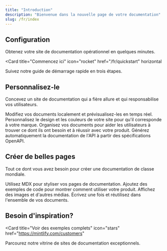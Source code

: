 ```yaml
---
title: "Introduction"
description: "Bienvenue dans la nouvelle page de votre documentation"
slug: /fr/index
---
```


## Configuration

Obtenez votre site de documentation opérationnel en quelques minutes.

<Card
  title="Commencez ici"
  icon="rocket"
  href="/fr/quickstart"
  horizontal
>
  Suivez notre guide de démarrage rapide en trois étapes.
</Card>

## Personnalisez-le

Concevez un site de documentation qui a fière allure et qui responsabilise vos utilisateurs.

<Columns cols={2}>
  <Card
    title="Modifier localement"
    icon="pen-to-square"
    href="/fr/development"
  >
    Modifiez vos documents localement et prévisualisez-les en temps réel.
  </Card>
  <Card
    title="Personnalisez votre site"
    icon="palette"
    href="/essentials/settings"
  >
    Personnalisez le design et les couleurs de votre site pour qu'il corresponde à votre marque.
  </Card>
    <Card
    title="Configurer la navigation"
    icon="map"
    href="/essentials/navigation"
  >
    Organisez vos documents pour aider les utilisateurs à trouver ce dont ils ont besoin et à réussir avec votre produit.
  </Card>
  <Card
    title="Documentation de l'API"
    icon="terminal"
    href="/fr/api-reference/introduction"
  >
    Générez automatiquement la documentation de l'API à partir des spécifications OpenAPI.
  </Card>
</Columns>

## Créer de belles pages

Tout ce dont vous avez besoin pour créer une documentation de classe mondiale.

<Columns cols={2}>
  <Card
    title="Écrire avec MDX"
    icon="pen-fancy"
    href="/essentials/markdown"
  >
    Utilisez MDX pour styliser vos pages de documentation.
  </Card>
  <Card
    title="Exemples de code"
    icon="code"
    href="/essentials/code"
  >
    Ajoutez des exemples de code pour montrer comment utiliser votre produit.
  </Card>
  <Card
    title="Images"
    icon="image"
    href="/essentials/images"
  >
    Affichez des images et d'autres médias.
  </Card>
  <Card
    title="Extraits réutilisables"
    icon="recycle"
    href="/essentials/reusable-snippets"
  >
    Écrivez une fois et réutilisez dans l'ensemble de vos documents.
  </Card>
</Columns>

## Besoin d'inspiration?

<Card
  title="Voir des exemples complets"
  icon="stars"
  href="https://mintlify.com/customers"
>
  Parcourez notre vitrine de sites de documentation exceptionnels.
</Card>

